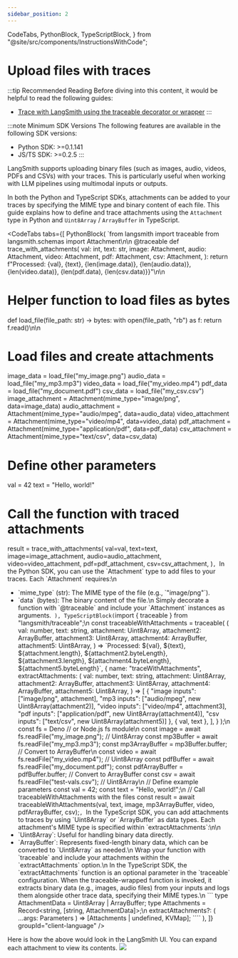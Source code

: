 ```yaml
---
sidebar_position: 2
---
```


  CodeTabs,
  PythonBlock,
  TypeScriptBlock,
} from "@site/src/components/InstructionsWithCode";

# Upload files with traces

:::tip Recommended Reading
Before diving into this content, it would be helpful to read the following guides:

- [Trace with LangSmith using the traceable decorator or wrapper](./annotate_code/#use-traceable--traceable)
  :::

:::note Minimum SDK Versions
The following features are available in the following SDK versions:

- Python SDK: >=0.1.141
- JS/TS SDK: >=0.2.5
  :::

LangSmith supports uploading binary files (such as images, audio, videos, PDFs and CSVs) with your traces. This is particularly useful when working with LLM pipelines using multimodal inputs or outputs.

In both the Python and TypeScript SDKs, attachments can be added to your traces by specifying the MIME type and binary content of each file.
This guide explains how to define and trace attachments using the `Attachment` type in Python and `Uint8Array` / `ArrayBuffer` in TypeScript.

<CodeTabs
  tabs={[
    PythonBlock(
      `from langsmith import traceable
from langsmith.schemas import Attachment\n\n
@traceable
def trace_with_attachments(
    val: int,
    text: str,
    image: Attachment,
    audio: Attachment,
    video: Attachment,
    pdf: Attachment,
    csv: Attachment,
):
    return f"Processed: {val}, {text}, {len(image.data)}, {len(audio.data)}, {len(video.data)}, {len(pdf.data), {len(csv.data)}}"\n\n
# Helper function to load files as bytes
def load_file(file_path: str) -> bytes:
    with open(file_path, "rb") as f:
        return f.read()\n\n
# Load files and create attachments
image_data = load_file("my_image.png")
audio_data = load_file("my_mp3.mp3")
video_data = load_file("my_video.mp4")
pdf_data = load_file("my_document.pdf")
csv_data = load_file("my_csv.csv")
image_attachment = Attachment(mime_type="image/png", data=image_data)
audio_attachment = Attachment(mime_type="audio/mpeg", data=audio_data)
video_attachment = Attachment(mime_type="video/mp4", data=video_data)
pdf_attachment = Attachment(mime_type="application/pdf", data=pdf_data)
csv_attachment = Attachment(mime_type="text/csv", data=csv_data)

# Define other parameters

val = 42
text = "Hello, world!"

# Call the function with traced attachments

result = trace_with_attachments(
val=val,
text=text,
image=image_attachment,
audio=audio_attachment,
video=video_attachment,
pdf=pdf_attachment,
csv=csv_attachment,
)`,
      `In the Python SDK, you can use the \`Attachment\` type to add files to your traces.
Each \`Attachment\` requires:\n

- \`mime_type\` (str): The MIME type of the file (e.g., \`"image/png"\`).
- \`data\` (bytes): The binary content of the file.\n
  Simply decorate a function with \`@traceable\` and include your \`Attachment\` instances as arguments.`  ),
  TypeScriptBlock(
   `import { traceable } from "langsmith/traceable";\n
  const traceableWithAttachments = traceable(
  (
  val: number,
  text: string,
  attachment: Uint8Array,
  attachment2: ArrayBuffer,
  attachment3: Uint8Array,
  attachment4: ArrayBuffer,
  attachment5: Uint8Array,
  ) =>
  \`Processed: \${val}, \${text}, \${attachment.length}, \${attachment2.byteLength}, \${attachment3.length}, \${attachment4.byteLength}\, \${attachment5.byteLength}\`,
  {
  name: "traceWithAttachments",
  extractAttachments: (
  val: number,
  text: string,
  attachment: Uint8Array,
  attachment2: ArrayBuffer,
  attachment3: Uint8Array,
  attachment4: ArrayBuffer,
  attachment5: Uint8Array,
  ) => [
  {
  "image inputs": ["image/png", attachment],
  "mp3 inputs": ["audio/mpeg", new Uint8Array(attachment2)],
  "video inputs": ["video/mp4", attachment3],
  "pdf inputs": ["application/pdf", new Uint8Array(attachment4)],
  "csv inputs": ["text/csv", new Uint8Array(attachment5)]
  },
  { val, text },
  ],
  }
  );\n
  const fs = Deno // or Node.js fs module\n
  const image = await fs.readFile("my_image.png"); // Uint8Array
  const mp3Buffer = await fs.readFile("my_mp3.mp3");
  const mp3ArrayBuffer = mp3Buffer.buffer; // Convert to ArrayBuffer\n
  const video = await fs.readFile("my_video.mp4"); // Uint8Array
  const pdfBuffer = await fs.readFile("my_document.pdf");
  const pdfArrayBuffer = pdfBuffer.buffer; // Convert to ArrayBuffer
  const csv = await fs.readFile("test-vals.csv"); // Uint8Array\n
  // Define example parameters
  const val = 42;
  const text = "Hello, world!";\n
  // Call traceableWithAttachments with the files
  const result = await traceableWithAttachments(val, text, image, mp3ArrayBuffer, video, pdfArrayBuffer, csv);`,
    `In the TypeScript SDK, you can add attachments to traces by using \`Uint8Array\` or \`ArrayBuffer\` as data types.
  Each attachment's MIME type is specified within \`extractAttachments\`:\n\n
- \`Uint8Array\`: Useful for handling binary data directly.
- \`ArrayBuffer\`: Represents fixed-length binary data, which can be converted to \`Uint8Array\` as needed.\n
  Wrap your function with \`traceable\` and include your attachments within the \`extractAttachments\` option.\n
  In the TypeScript SDK, the \`extractAttachments\` function is an optional parameter in the \`traceable\` configuration. When the traceable-wrapped function is invoked, it extracts binary data (e.g., images, audio files) from your inputs and logs them alongside other trace data, specifying their MIME types.\n
  \`\`\`
  type AttachmentData = Uint8Array | ArrayBuffer;
  type Attachments = Record<string, [string, AttachmentData]>;\n
  extractAttachments?: (
  ...args: Parameters<Func>
  ) => [Attachments | undefined, KVMap];
  \`\`\``
  ),
  ]}
  groupId="client-language"
  />

Here is how the above would look in the LangSmith UI. You can expand each attachment to view its contents.
![](./static/trace_with_attachments.png)
